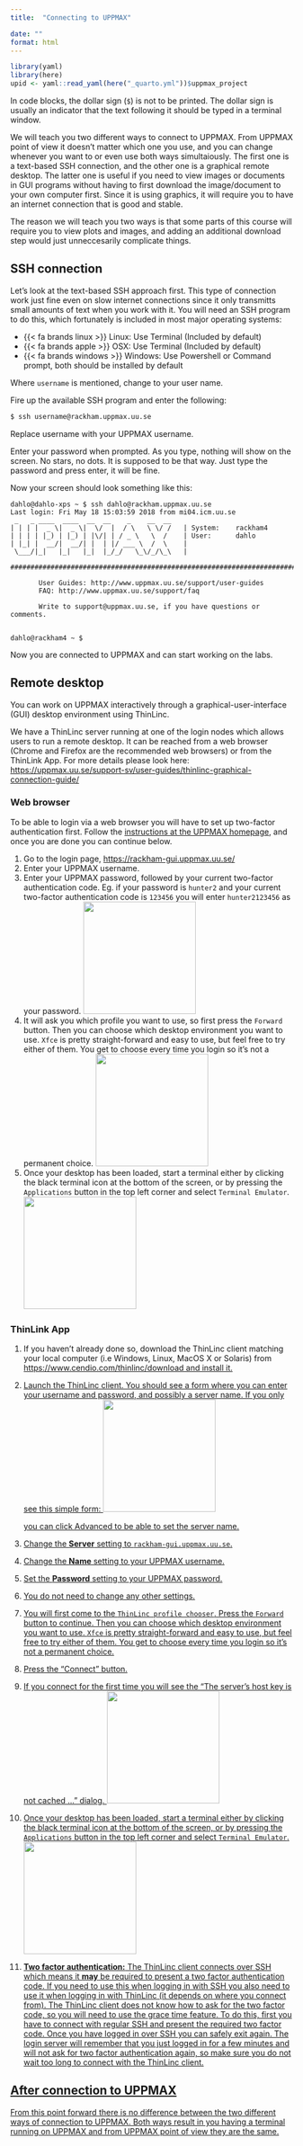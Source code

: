 ```yaml
---
title:  "Connecting to UPPMAX"

date: ""
format: html
---
```


```r
library(yaml)
library(here)
upid <- yaml::read_yaml(here("_quarto.yml"))$uppmax_project
```

::: {.callout-note}
In code blocks, the dollar sign (`$`) is not to be printed. The dollar sign is usually an indicator that the text following it should be typed in a terminal window.
:::

We will teach you two different ways to connect to UPPMAX. From UPPMAX point of view it doesn't matter which one you use, and you can change whenever you want to or even use both ways simultaiously. The first one is a text-based SSH connection, and the other one is a graphical remote desktop. The latter one is useful if you need to view images or documents in GUI programs without having to first download the image/document to your own computer first. Since it is using graphics, it will require you to have an internet connection that is good and stable.

The reason we will teach you two ways is that some parts of this course will require you to view plots and images, and adding an additional download step would just unneccesarily complicate things.

## SSH connection

Let's look at the text-based SSH approach first. This type of connection work just fine even on slow internet connections since it only transmitts small amounts of text when you work with it. You will need an SSH program to do this, which fortunately is included in most major operating systems:

- {{< fa brands linux >}} Linux: Use Terminal (Included by default)
- {{< fa brands apple >}} OSX: Use Terminal (Included by default)
- {{< fa brands windows >}} Windows: Use Powershell or Command prompt, both should be installed by default

::: {.callout-note}
Where `username` is mentioned, change to your user name.
:::

Fire up the available SSH program and enter the following:

```bash
$ ssh username@rackham.uppmax.uu.se
```

Replace username with your UPPMAX username.

Enter your password when prompted. As you type, nothing will show on the screen.
No stars, no dots. It is supposed to be that way. Just type the password and press enter, it will be fine.

Now your screen should look something like this:

```
dahlo@dahlo-xps ~ $ ssh dahlo@rackham.uppmax.uu.se
Last login: Fri May 18 15:03:59 2018 from mi04.icm.uu.se
 _   _ ____  ____  __  __    _    __  __
| | | |  _ \|  _ \|  \/  |  / \   \ \/ /   | System:    rackham4
| | | | |_) | |_) | |\/| | / _ \   \  /    | User:      dahlo
| |_| |  __/|  __/| |  | |/ ___ \  /  \    |
 \___/|_|   |_|   |_|  |_/_/   \_\/_/\_\   |

###############################################################################

       User Guides: http://www.uppmax.uu.se/support/user-guides
       FAQ: http://www.uppmax.uu.se/support/faq

       Write to support@uppmax.uu.se, if you have questions or comments.


dahlo@rackham4 ~ $
```

Now you are connected to UPPMAX and can start working on the labs.

## Remote desktop

You can work on UPPMAX interactively through a graphical-user-interface (GUI) desktop environment using ThinLinc.

We have a ThinLinc server running at one of the login nodes which allows users to run a remote desktop. It can be reached from a web browser (Chrome and Firefox are the recommended web browsers) or from the ThinLink App. For more details please look here: <a href="https://uppmax.uu.se/support-sv/user-guides/thinlinc-graphical-connection-guide/" target="_blank" rel="noopener noreferrer">https://uppmax.uu.se/support-sv/user-guides/thinlinc-graphical-connection-guide/</a>

### Web browser

To be able to login via a web browser you will have to set up two-factor authentication first. Follow the <a href="https://www.uppmax.uu.se/support/user-guides/setting-up-two-factor-authentication/" target="_blank" rel="noopener noreferrer">instructions at the UPPMAX homepage</a>, and once you are done you can continue below.

   1. Go to the login page, <a href="https://rackham-gui.uppmax.uu.se/" target="_blank" rel="noopener noreferrer">https://rackham-gui.uppmax.uu.se/</a>
   2. Enter your UPPMAX username.
   3. Enter your UPPMAX password, followed by your current two-factor authentication code.
      Eg. if your password is `hunter2` and your current two-factor authentication code is `123456` you will enter `hunter2123456` as your password.
      ![](assets/thinlinc_00.png){width="200px"}
   4. It will ask you which profile you want to use, so first press the `Forward` button. Then you can choose which desktop environment you want to use. `Xfce` is pretty straight-forward and easy to use, but feel free to try either of them. You get to choose every time you login so it's not a permanent choice.
      ![](assets/thinlinc_01.png){width="200px"}
   5. Once your desktop has been loaded, start a terminal either by clicking the black terminal icon at the bottom of the screen, or by pressing the `Applications` button in the top left corner and select `Terminal Emulator`.
      ![](assets/thinlinc_02.png){width="200px"}

### ThinLink App

   1. If you haven't already done so, download the ThinLinc client matching your local computer (i.e Windows, Linux, MacOS X or Solaris) from <a href="https://www.cendio.com/thinlinc/download" target="_blank" rel="noopener noreferrer">https://www.cendio.com/thinlinc/download and install it.
   2. Launch the ThinLinc client. You should see a form where you can enter your username and password, and possibly a server name. If you only see this simple form:
      ![](assets/thinlinc_03.png){width="200px"}

      you can click Advanced to be able to set the server name.
   3. Change the **Server** setting to `rackham-gui.uppmax.uu.se`.
   4. Change the **Name** setting to your UPPMAX username.
   5. Set the **Password** setting to your UPPMAX password.
   6. You do not need to change any other settings.
   7. You will first come to the `ThinLinc profile chooser`. Press the `Forward` button to continue. Then you can choose which desktop environment you want to use. `Xfce` is pretty straight-forward and easy to use, but feel free to try either of them. You get to choose every time you login so it's not a permanent choice.
   8. Press the "Connect" button.
   9. If you connect for the first time you will see the "The server's host key is not cached ..." dialog.
      ![](assets/thinlinc_01.png){width="200px"}

   10. Once your desktop has been loaded, start a terminal either by clicking the black terminal icon at the bottom of the screen, or by pressing the `Applications` button in the top left corner and select `Terminal Emulator`.
      ![](assets/thinlinc_02.png){width="200px"}

   11. **Two factor authentication:**  The ThinLinc client connects over SSH which means it **may** be required to present a two factor authentication code. If you need to use this when logging in with SSH you also need to use it when logging in with ThinLinc (it depends on where you connect from). The ThinLinc client does not know how to ask for the two factor code, so you will need to use the grace time feature. To do this, first you have to connect with regular SSH and present the required two factor code. Once you have logged in over SSH you can safely exit again. The login server will remember that you just logged in for a few minutes and will not ask for two factor authentication again, so make sure you do not wait too long to connect with the ThinLinc client.

## After connection to UPPMAX

From this point forward there is no difference between the two different ways of connection to UPPMAX. Both ways result in you having a terminal running on UPPMAX and from UPPMAX point of view they are the same.
